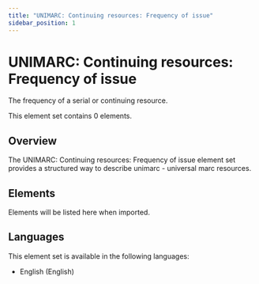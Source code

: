 ```yaml
---
title: "UNIMARC: Continuing resources: Frequency of issue"
sidebar_position: 1
---
```


# UNIMARC: Continuing resources: Frequency of issue

The frequency of a  serial or continuing resource.

This element set contains 0 elements.

## Overview

The UNIMARC: Continuing resources: Frequency of issue element set provides a structured way to describe unimarc - universal marc resources.

## Elements

Elements will be listed here when imported.

## Languages

This element set is available in the following languages:
- English (English)
